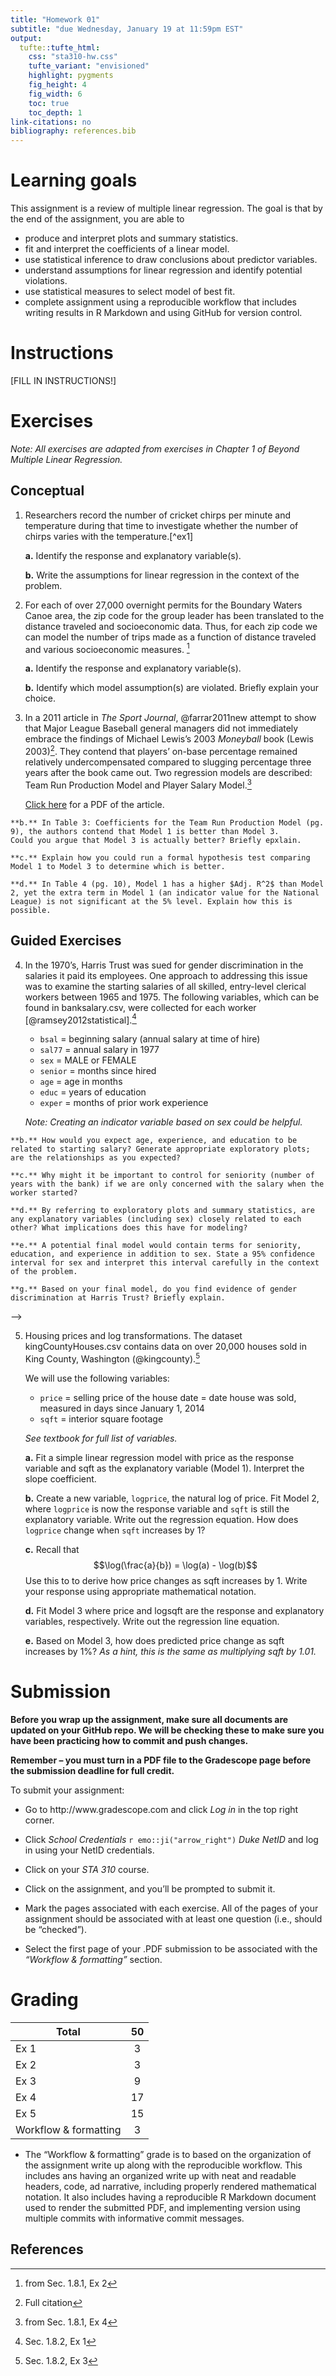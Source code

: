 ```yaml
---
title: "Homework 01"
subtitle: "due Wednesday, January 19 at 11:59pm EST"
output: 
  tufte::tufte_html:
    css: "sta310-hw.css"
    tufte_variant: "envisioned"
    highlight: pygments
    fig_height: 4
    fig_width: 6
    toc: true
    toc_depth: 1
link-citations: no
bibliography: references.bib
---
```


# Learning goals 

This assignment is a review of multiple linear regression. The goal is that by the end of the assignment, you are able to 

- produce and interpret plots and summary statistics.
- fit and interpret the coefficients of a linear model.
- use statistical inference to draw conclusions about predictor variables.
- understand assumptions for linear regression and identify potential violations.
- use statistical measures to select model of best fit. 
- complete assignment using a reproducible workflow that includes writing results in R Markdown and using GitHub for version control.

# Instructions

[FILL IN INSTRUCTIONS!]

# Exercises 

*Note: All exercises are adapted from exercises in Chapter 1 of Beyond Multiple Linear Regression.*

## Conceptual 

1. Researchers record the number of cricket chirps per minute and temperature during that time to investigate whether the number of chirps varies with the temperature.[^ex1]
  
    **a.** Identify the response and explanatory variable(s).
    
    **b.** Write the assumptions for linear regression in the context of the problem. 

2. For each of over 27,000 overnight permits for the Boundary Waters Canoe area, the zip code for the group leader has been translated to the distance traveled and socioeconomic data. Thus, for each zip code we can model the number of trips made as a function of distance traveled and various socioeconomic measures. ^[from Sec. 1.8.1, Ex 2]

    **a.** Identify the response and explanatory variable(s). 
    
    **b.** Identify which model assumption(s) are violated. Briefly explain your choice.

3. In a 2011 article in *The Sport Journal*, @farrar2011new attempt to show that Major League Baseball general managers did not immediately embrace the findings of Michael Lewis’s 2003 *Moneyball* book (Lewis 2003)^[Full citation]. They contend that players’ on-base percentage remained relatively undercompensated compared to slugging percentage three years after the book came out. Two regression models are described: Team Run Production Model and Player Salary Model.^[from Sec. 1.8.1, Ex 4]

    [Click here](articles/thesportjournal.org-A New Test of the Moneyball Hypothesis.pdf) for a PDF of the article.

 <!--   **a.** Discuss potential concerns (if any) with the assumptions for linear regression in each model. -->
    
    **b.** In Table 3: Coefficients for the Team Run Production Model (pg. 9), the authors contend that Model 1 is better than Model 3.
    Could you argue that Model 3 is actually better? Briefly epxlain. 
    
    **c.** Explain how you could run a formal hypothesis test comparing Model 1 to Model 3 to determine which is better.
    
    **d.** In Table 4 (pg. 10), Model 1 has a higher $Adj. R^2$ than Model 2, yet the extra term in Model 1 (an indicator value for the National League) is not significant at the 5% level. Explain how this is possible.

## Guided Exercises 

4. In the 1970’s, Harris Trust was sued for gender discrimination in the salaries it paid its employees. One approach to addressing this issue was to examine the starting salaries of all skilled, entry-level clerical workers between 1965 and 1975. The following variables, which can be found in banksalary.csv, were collected for each worker [@ramsey2012statistical].^[Sec. 1.8.2, Ex 1]

    - `bsal` = beginning salary (annual salary at time of hire)
    - `sal77` = annual salary in 1977
    - `sex` = MALE or FEMALE
    - `senior` = months since hired
    - `age` = age in months
    - `educ` = years of education
    - `exper` = months of prior work experience

    *Note: Creating an indicator variable based on sex could be helpful.*

<!--    **a.** The mean starting salary of male workers ($5957) was 16% higher than the mean starting salary of female workers ($5139). Confirm these mean salaries. Is this enough evidence to conclude gender discrimination exists? If not, what further evidence would you need? -->
    
    **b.** How would you expect age, experience, and education to be related to starting salary? Generate appropriate exploratory plots; are the relationships as you expected?
    
    **c.** Why might it be important to control for seniority (number of years with the bank) if we are only concerned with the salary when the worker started?
    
    **d.** By referring to exploratory plots and summary statistics, are any explanatory variables (including sex) closely related to each other? What implications does this have for modeling?
    
    **e.** A potential final model would contain terms for seniority, education, and experience in addition to sex. State a 95% confidence interval for sex and interpret this interval carefully in the context of the problem.

    **g.** Based on your final model, do you find evidence of gender discrimination at Harris Trust? Briefly explain.
-->

5. Housing prices and log transformations. The dataset kingCountyHouses.csv contains data on over 20,000 houses sold in King County, Washington (@kingcounty).^[Sec. 1.8.2, Ex 3]

    We will use the following variables:
    - `price` = selling price of the house
date = date house was sold, measured in days since January 1, 2014
    - `sqft` = interior square footage

    *See textbook for full list of variables.*
    
    **a.** Fit a simple linear regression model with price as the response variable and sqft as the explanatory variable (Model 1). Interpret the slope coefficient. 
    
    **b.** Create a new variable, `logprice`, the natural log of price. Fit Model 2, where `logprice` is now the response variable and `sqft` is still the explanatory variable. Write out the regression equation.  How does `logprice` change when `sqft` increases by 1?
    
    **c.** Recall that $$\log(\frac{a}{b}) = \log(a) - \log(b)$$ Use this to to derive how price changes as sqft increases by 1. Write your response using appropriate mathematical notation.
    
    **d.** Fit Model 3 where price and logsqft are the response and explanatory variables, respectively. Write out the regression line equation.
    
    **e.** Based on Model 3, how does predicted price change as sqft increases by 1%? *As a hint, this is the same as multiplying sqft by 1.01.*

<!--    
    **f.** Fit Model 4, with `logsqft` and `logprice` as the response and explanatory variables, respectively. Write out the regression line equation.
    
    **g.** In Model 4, what is the effect on price corresponding to a 1% increase in sqft?
-->

# Submission

**Before you wrap up the assignment, make sure all documents are updated on your GitHub repo. We will be checking these to make sure you have been practicing how to commit and push changes.**

**Remember -- you must turn in a PDF file to the Gradescope page before the submission deadline for full credit.** 

To submit your assignment: 

- Go to http://www.gradescope.com and click *Log in* in the top right corner. 

- Click *School Credentials* `r emo::ji("arrow_right")` *Duke NetID* and log in using your NetID credentials.

- Click on your *STA 310* course. 

- Click on the assignment, and you'll be prompted to submit it.

- Mark the pages associated with each exercise. All of the pages of your assignment should be associated with at least one question (i.e., should be "checked"). 

- Select the first page of your .PDF submission to be associated with the *"Workflow & formatting"* section.



# Grading

| **Total** | **50** |
|-------------------------------------------------------------|:--:|
| Ex 1 | 3 |
| Ex 2 | 3 |
| Ex 3 | 9|
| Ex 4 | 17 | 
| Ex 5 | 15 |
| Workflow & formatting | 3|

-  The "Workflow & formatting" grade is to based on the organization of the assignment write up along with the reproducible workflow. This includes ans having an organized write up with neat and readable headers, code, ad narrative, including properly rendered mathematical notation. It also includes having a reproducible R Markdown document used to render the submitted PDF, and implementing version using multiple commits with informative commit messages.

## References
